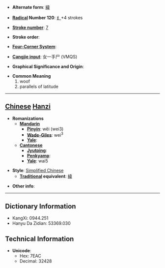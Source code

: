 * '''Alternate form''': [[緯]]

* '''[[Wiktionary:Chinese radical index| Radical]] Number 120''': [[Wiktionary:Chinese radical index 纟|纟]]+4 strokes

* '''[[Wiktionary:Chinese total strokes index|Stroke number]]''': [[Wiktionary:Chinese total strokes index 7|7]]

* '''Stroke order''': 

* '''[[Wiktionary:Chinese four corner index|Four-Corner System]]''': 

* '''[[Wiktionary:Chinese Cangjie index|Cangjie input]]''': 女一手尸 (VMQS)

* '''Graphical Significance and Origin''': 

* '''Common Meaning'''
*#woof
*# parallels of latitude


----

== [[Chinese]] [[Hanzi]] ==

* '''Romanizations'''
** '''[[Mandarin]]'''
*** '''[[Pinyin]]''': wěi (wei3)
*** '''[[Wade-Giles]]''': wei<sup>3</sup>
*** '''[[Yale]]''': 
** '''[[Cantonese]]'''
*** '''[[Jyutping]]''':
*** '''[[Penkyamp]]''': 
*** '''[[Yale]]''': wai5

* '''Style''': [[Simplified Chinese]] 
** '''[[Traditional Chinese|Traditional]] equivalent''': [[緯]]

* '''Other info''': 

----

== Dictionary Information ==

* KangXi: 0944.251
* Hanyu Da Zidian: 53369.030

== Technical Information ==

* '''Unicode''':
** Hex: 7EAC
** Decimal: 32428